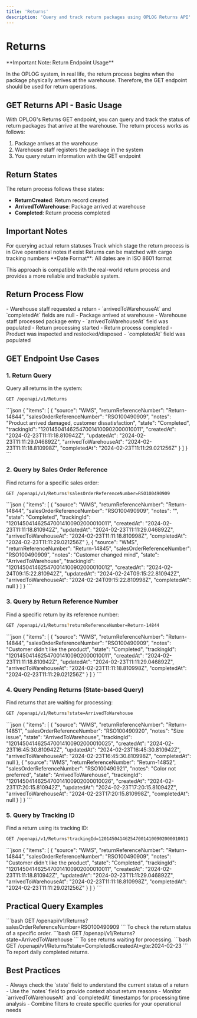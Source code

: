 ```yaml
---
title: 'Returns'
description: 'Query and track return packages using OPLOG Returns API'
---
```


# Returns

<Note>
**Important Note: Return Endpoint Usage**

In the OPLOG system, in real life, the return process begins when the package physically arrives at the warehouse. Therefore, the GET endpoint should be used for return operations.
</Note>

## GET Returns API - Basic Usage

With OPLOG's Returns GET endpoint, you can query and track the status of return packages that arrive at the warehouse. The return process works as follows:

1. Package arrives at the warehouse
2. Warehouse staff registers the package in the system
3. You query return information with the GET endpoint

## Return States

The return process follows these states:

- **ReturnCreated**: Return record created
- **ArrivedToWarehouse**: Package arrived at warehouse  
- **Completed**: Return process completed

## Important Notes

<CardGroup cols={2}>
  <Card title="Use GET Endpoint" icon="magnifying-glass">
    For querying actual return statuses
  </Card>
  <Card title="State Tracking" icon="list-check">
    Track which stage the return process is in
  </Card>
  <Card title="Notes Field" icon="note-sticky">
    Give operational notes if exist
  </Card>
  <Card title="Tracking ID" icon="barcode">
    Returns can be matched with cargo tracking numbers
  </Card>
</CardGroup>

<Tip>
**Date Format**: All dates are in ISO 8601 format
</Tip>

This approach is compatible with the real-world return process and provides a more reliable and trackable system.

## Return Process Flow

<Steps>
  <Step title="ReturnCreated (Return Created)">
    - Warehouse staff requested a return
    - `arrivedToWarehouseAt` and `completedAt` fields are null
  </Step>
  <Step title="ArrivedToWarehouse (Arrived at Warehouse)">
    - Package arrived at warehouse
    - Warehouse staff processed package entry
    - `arrivedToWarehouseAt` field was populated
    - Return processing started
  </Step>
  <Step title="Completed (Completed)">
    - Return process completed
    - Product was inspected and restocked/disposed
    - `completedAt` field was populated
  </Step>
</Steps>

## GET Endpoint Use Cases

### 1. Return Query

Query all returns in the system:

```bash
GET /openapi/v1/Returns
```

<Accordion title="Example Response">
```json
{
  "items": [
    {
      "source": "WMS",
      "returnReferenceNumber": "Return-14844",
      "salesOrderReferenceNumber": "RSO100490909",
      "notes": "Product arrived damaged, customer dissatisfaction",
      "state": "Completed",
      "trackingId": "1201450414625470014100902000010011",
      "createdAt": "2024-02-23T11:11:18.810942Z",
      "updatedAt": "2024-02-23T11:11:29.046892Z",
      "arrivedToWarehouseAt": "2024-02-23T11:11:18.810998Z",
      "completedAt": "2024-02-23T11:11:29.021256Z"
    }
  ]
}
```
</Accordion>

### 2. Query by Sales Order Reference

Find returns for a specific sales order:

```bash
GET /openapi/v1/Returns?salesOrderReferenceNumber=RSO100490909
```

<Accordion title="Example Response">
```json
{
  "items": [
    {
      "source": "WMS",
      "returnReferenceNumber": "Return-14844",
      "salesOrderReferenceNumber": "RSO100490909",
      "notes": "",
      "state": "Completed",
      "trackingId": "1201450414625470014100902000010011",
      "createdAt": "2024-02-23T11:11:18.810942Z",
      "updatedAt": "2024-02-23T11:11:29.046892Z",
      "arrivedToWarehouseAt": "2024-02-23T11:11:18.810998Z",
      "completedAt": "2024-02-23T11:11:29.021256Z"
    },
    {
      "source": "WMS",
      "returnReferenceNumber": "Return-14845",
      "salesOrderReferenceNumber": "RSO100490909",
      "notes": "Customer changed mind",
      "state": "ArrivedToWarehouse",
      "trackingId": "1201450414625470014100902000010012",
      "createdAt": "2024-02-24T09:15:22.810942Z",
      "updatedAt": "2024-02-24T09:15:22.810942Z",
      "arrivedToWarehouseAt": "2024-02-24T09:15:22.810998Z",
      "completedAt": null
    }
  ]
}
```
</Accordion>

### 3. Query by Return Reference Number

Find a specific return by its reference number:

```bash
GET /openapi/v1/Returns?returnReferenceNumber=Return-14844
```

<Accordion title="Example Response">
```json
{
  "items": [
    {
      "source": "WMS",
      "returnReferenceNumber": "Return-14844",
      "salesOrderReferenceNumber": "RSO100490909",
      "notes": "Customer didn't like the product",
      "state": "Completed",
      "trackingId": "1201450414625470014100902000010011",
      "createdAt": "2024-02-23T11:11:18.810942Z",
      "updatedAt": "2024-02-23T11:11:29.046892Z",
      "arrivedToWarehouseAt": "2024-02-23T11:11:18.810998Z",
      "completedAt": "2024-02-23T11:11:29.021256Z"
    }
  ]
}
```
</Accordion>

### 4. Query Pending Returns (State-based Query)

Find returns that are waiting for processing:

```bash
GET /openapi/v1/Returns?state=ArrivedToWarehouse
```

<Accordion title="Example Response">
```json
{
  "items": [
    {
      "source": "WMS",
      "returnReferenceNumber": "Return-14851",
      "salesOrderReferenceNumber": "RSO100490920",
      "notes": "Size issue",
      "state": "ArrivedToWarehouse",
      "trackingId": "1201450414625470014100902000010025",
      "createdAt": "2024-02-23T16:45:30.810942Z",
      "updatedAt": "2024-02-23T16:45:30.810942Z",
      "arrivedToWarehouseAt": "2024-02-23T16:45:30.810998Z",
      "completedAt": null
    },
    {
      "source": "WMS",
      "returnReferenceNumber": "Return-14852",
      "salesOrderReferenceNumber": "RSO100490921",
      "notes": "Color not preferred",
      "state": "ArrivedToWarehouse",
      "trackingId": "1201450414625470014100902000010026",
      "createdAt": "2024-02-23T17:20:15.810942Z",
      "updatedAt": "2024-02-23T17:20:15.810942Z",
      "arrivedToWarehouseAt": "2024-02-23T17:20:15.810998Z",
      "completedAt": null
    }
  ]
}
```
</Accordion>

### 5. Query by Tracking ID

Find a return using its tracking ID:

```bash
GET /openapi/v1/Returns?trackingId=1201450414625470014100902000010011
```

<Accordion title="Example Response">
```json
{
  "items": [
    {
      "source": "WMS",
      "returnReferenceNumber": "Return-14844",
      "salesOrderReferenceNumber": "RSO100490909",
      "notes": "Customer didn't like the product",
      "state": "Completed",
      "trackingId": "1201450414625470014100902000010011",
      "createdAt": "2024-02-23T11:11:18.810942Z",
      "updatedAt": "2024-02-23T11:11:29.046892Z",
      "arrivedToWarehouseAt": "2024-02-23T11:11:18.810998Z",
      "completedAt": "2024-02-23T11:11:29.021256Z"
    }
  ]
}
```
</Accordion>

## Practical Query Examples

<AccordionGroup>
  <Accordion icon="headset" title="For Customer Service">
    ```bash
    GET /openapi/v1/Returns?salesOrderReferenceNumber=RSO100490909
    ```
    To check the return status of a specific order.
  </Accordion>

  <Accordion icon="warehouse" title="For Warehouse Management">
    ```bash
    GET /openapi/v1/Returns?state=ArrivedToWarehouse
    ```
    To see returns waiting for processing.
  </Accordion>

  <Accordion icon="chart-bar" title="For Reporting">
    ```bash
    GET /openapi/v1/Returns?state=Completed&createdAt=gte:2024-02-23
    ```
    To report daily completed returns.
  </Accordion>
</AccordionGroup>

## Best Practices

<Info>
- Always check the `state` field to understand the current status of a return
- Use the `notes` field to provide context about return reasons
- Monitor `arrivedToWarehouseAt` and `completedAt` timestamps for processing time analysis
- Combine filters to create specific queries for your operational needs
</Info>